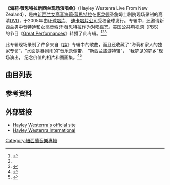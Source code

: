 {{barelinks|time=2019-03-23}}
{{Infobox album <!-- See Wikipedia:WikiProject_Albums -->
| Name        = 海莉·薇思特拉新西兰现场演唱会
| Type        = DVD
| Artist      = [[海莉·薇思特拉|海莉·薇思特拉]]
| Cover       = DVD Hayley Westenra Live from New Zealand.jpg
| Alt         = 
| Released = 2004年12月9日
| Format = DVD
| Genre = [[流行音乐|流行]]，[[歌剧|美声]]，[[古典音乐|古典]]
| Length = 70:00
| Label       = [[环球唱片|环球唱片]]新西兰 <br /> [[迪卡唱片公司|迪卡唱片公司]]
| Producer    = 
| Last album  = 
| This album  = '''海莉·薇思特拉新西兰现场演唱会'''<br>(2005)
| Next album  =
}}
'''《海莉·薇思特拉新西兰现场演唱会》'''（Hayley Westenra Live From New Zealand），是由[[新西兰|新西兰]][[女高音|女高音]][[海莉·薇思特拉|海莉·薇思特拉]]在[[惠灵顿|惠灵顿]]圣詹姆士剧院现场录制的高清[[DVD|DVD]]，于2005年由[[环球唱片|环球唱片]]、 [[迪卡唱片公司|迪卡唱片公司]]受权全球发行。专辑中，还邀请新西兰男中音特迪和女高音索菲·薇思特拉作为对唱嘉宾。[[美国公共电视网|美国公共电视网]]（[[PBS|PBS]]）的节目《[[Great_Performances|Great Performances]]》转播了此专辑。<ref name="pbs.org">{{Cite web |url=http://www.pbs.org/wnet/gperf/shows/westenra/index.html |title=存档副本 |access-date=2011-10-20 |archive-date=2009-04-05 |archive-url=https://web.archive.org/web/20090405154916/http://www.pbs.org/wnet/gperf/shows/westenra/index.html |dead-url=no }}</ref><ref name="pbs.org"/><ref>{{cite web|url=http://www.imdb.com/title/tt0945097/|title=Hayley Westenra: Live from New Zealand|publisher=|via=www.imdb.com|access-date=2011-10-20|archive-date=2017-02-08|archive-url=https://web.archive.org/web/20170208173146/http://www.imdb.com/title/tt0945097/|dead-url=no}}</ref>

此专辑现场录制了许多来自《[[纯|纯]]》专辑中的歌曲，而且还收藏了“海莉和家人的独家专访”，“水面是暴风雨的”音乐录像带， “新西兰旅游特辑”， “我梦见的梦乡”现场演出， 纪念价值的相片和图画集。<ref>{{Cite web |url=http://www.amazon.com/Hayley-Westenra-Live-New-Zealand/dp/B0007VCUGO |title=存档副本 |access-date=2011-10-20 |archive-date=2012-03-01 |archive-url=https://web.archive.org/web/20120301093743/http://www.amazon.com/Hayley-Westenra-Live-New-Zealand/dp/B0007VCUGO |dead-url=no }}</ref><ref>{{Cite web |url=http://www.books.com.tw/exep/prod/dvd/dvdfile.php?item=D020014068 |title=存档副本 |access-date=2011-10-20 |archive-url=https://web.archive.org/web/20110921075805/http://www.books.com.tw/exep/prod/dvd/dvdfile.php?item=D020014068 |archive-date=2011-09-21 |dead-url=yes }}</ref>

== 曲目列表 ==
{{Track listing
| collapsed       = 
| headline        = 
| extra_column    = 
| total_length    = 1:10:00
| title1          = 水面是暴风雨的 (Pokarekare Ana)
| writer1         = 
| length1         = 
| lyrics1         =
| music1          = 
| title2          =梦想的河 (River of Dreams)
| writer2         = Charlie Dore
| length2         = 
| lyrics2         = 
| music2          = Antonio Vivaldi
| title3          = 在平衡中 (In Trutina)
| writer3         = 
| length3         = 
| lyrics3         =
| music3          = 
| title4          = 经过宇宙的时间（Across the Universe of Time <small>(with Sophie Westenra)</small>）
| writer4         = Sarah Class
| length4         = 
| lyrics4         = 
| music4          = Sarah Class
| title5          =能否这样 (Enya's 'May It Be')
| writer5         = Enya, Nicky Ryan, and Roma Ryan
| length5         = 
| lyrics5         = 
| music5          = Enya, Nicky Ryan, and Roma Ryan
| title6          =你的心跳 (Beat of Your Heart)
| writer6         = George Martin and Giles Martin
| length6         = 
| lyrics6         = 
| music6          = George Martin and Giles Martin
| title7          = 咏叹调 （Aria (Cantilena)）
| writer7         = 
| length7         = 
| lyrics7         = 
| music7          = 
| title8          =谁抹黑了月亮 (Who Painted the Moon Black?)
| writer8         = Sonia Aletta Nel
| length8         = 
| lyrics8         = 
| music8          = Sonia Aletta Nel
| title9          =多少星星 （How Many Stars? <small>(with Teddy Tahu Rhodes)</small>）
| writer9         = A.R. Rahman and Don Black
| length9         = 
| lyrics9           = 
| music9          = A.R. Rahman and Don Black
| title10          =圣母颂 (Ave Maria)
| writer10         = 
| length10         = 
| lyrics10         = 
| music10          = 
| title11          =进入河里 （Down To The River <small>(with the Musical Island Boys and the Elim Gospel Choir)</small>）
| writer11         = Traditional
| length11         = 
| lyrics11         = 
| music11          = Traditional
| title12          =奇异恩典 (Amazing Grace)
| writer12         = John Newton
| length12         = 
| lyrics12         = 
| music12          = 
| title13          =迎主颂 （Benedictus <small>(with the Wellington Cathedral Choir)</small>）
| writer13         = Karl Jenkins
| length13         = 
| lyrics13         = 
| music13          = Karl Jenkins
| title14          =玛莉你知道吗 (Mary Did You Know?)
| writer14         = 
| length14         = 
| lyrics14         = 
| music14          = 
| title15          =正反两面 (Both Sides Now)
| writer15         = Joni Mitchell
| length15         = 
| lyrics15         = 
| music15          = Joni Mitchell
| title16          =永不说再见 (Never Say Goodbye)
| writer16         = 
| length16         = 
| lyrics16         = 
| music16          = 
| title17          =呼啸山庄 (Wuthering Heights)
| writer17         = Kate Bush
| length17         = 
| lyrics17         = 
| music17          = Kate Bush
| title18          =少女噢少女 （Hine e Hine ("Maiden, O Maiden") <small>(with Teddy Tahu Rhodes)</small>）
| writer18         = Princess Te Rangi Pai
| length18         = 
| lyrics18         = 
| music18          = Princess Te Rangi Pai
}}

==参考资料==
{{Reflist}}

==外部链接==
* [http://hayleywestenra.com/ Hayley Westenra's official site] {{Wayback|url=http://hayleywestenra.com/ |date=20060820172535 }}
* [http://www.hayley-westenra-international.com/homepage.html Hayley Westenra International] {{Wayback|url=http://www.hayley-westenra-international.com/homepage.html |date=20090511000737 }}

[[Category:紐西蘭音樂專輯|Category:紐西蘭音樂專輯]]